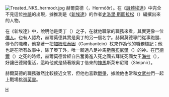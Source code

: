 [[File:Treated_NKS_hermodr.jpg|thumb]]
赫爾莫德（{{lang|en|Hermod}}，Hermóðr）。在《[[詩體埃達|詩體埃達]]》中完全不見這位[[神祇|神祇]]的出現，據推測是《[[新埃達|新埃達]]》的作者[[史洛里·斯圖拉松|史洛里·斯圖拉松]]（{{lang|en|Snorri Sturluson}}）編撰出來的人物。

在《新埃達》中，說明他是奧丁（{{lang|en|Odin}}）之子，在就他職掌的職務來看，其實更像一位[[僕人|僕人]]。也有人認為，赫爾莫德其實是奧丁的另一個名字。赫爾莫德專門從事跑腿、傳令的職務，他拿著一把[[加姆班泰因|加姆班泰因]]（Gambantein）杖來作為他的職務標記；他也是在所有故事中，除了奧丁外，唯一騎過八足神馬[[斯萊布尼爾|斯萊布尼爾]]（{{lang|en|Sleipnir}}）的神。在[[巴德爾|巴德爾]]（{{lang|en|Balder}}）之死的時候，赫爾莫德曾經自告奮勇進入死之國去拜託死國女王[[赫尔_(北欧神话)|海拉]]（{{lang|en|Hel}}），好讓巴德爾復活，這時他就是騎著跟奧丁借來的[[神馬|神馬]]斯萊布尼爾（Sleipnir）。

赫爾莫德的職務雖然比較接近文官，但他也喜歡[[戰爭|戰爭]]，據說他也常和[[女武神|女武神]]們一起上戰場挑選[[英靈|英靈]]。


{{北歐神話}}
[[Category:北歐神祇|H]]